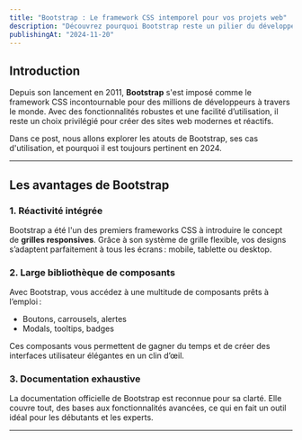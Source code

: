 ```yaml
---
title: "Bootstrap : Le framework CSS intemporel pour vos projets web"
description: "Découvrez pourquoi Bootstrap reste un pilier du développement web en 2024, grâce à sa simplicité, sa compatibilité et sa vaste communauté."
publishingAt: "2024-11-20"
---
```


## Introduction

Depuis son lancement en 2011, **Bootstrap** s'est imposé comme le framework CSS incontournable pour des millions de développeurs à travers le monde. Avec des fonctionnalités robustes et une facilité d’utilisation, il reste un choix privilégié pour créer des sites web modernes et réactifs.

Dans ce post, nous allons explorer les atouts de Bootstrap, ses cas d'utilisation, et pourquoi il est toujours pertinent en 2024.

---

## Les avantages de Bootstrap

### **1. Réactivité intégrée**

Bootstrap a été l'un des premiers frameworks CSS à introduire le concept de **grilles responsives**. Grâce à son système de grille flexible, vos designs s’adaptent parfaitement à tous les écrans : mobile, tablette ou desktop.

### **2. Large bibliothèque de composants**

Avec Bootstrap, vous accédez à une multitude de composants prêts à l’emploi :  
- Boutons, carrousels, alertes  
- Modals, tooltips, badges  

Ces composants vous permettent de gagner du temps et de créer des interfaces utilisateur élégantes en un clin d’œil.

### **3. Documentation exhaustive**

La documentation officielle de Bootstrap est reconnue pour sa clarté. Elle couvre tout, des bases aux fonctionnalités avancées, ce qui en fait un outil idéal pour les débutants et les experts.

---